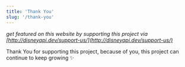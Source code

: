 ```yaml
---
title: 'Thank You'
slug: '/thank-you'
---
```


_get featured on this website by supporting this project via [http://disneyapi.dev/support-us/](http://disneyapi.dev/support-us/)_

Thank You for supporting this project, because of you, this project can continue to keep growing ✨

<ThankYouTable/>